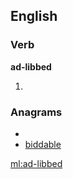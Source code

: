 ==English==

===Verb===
'''ad-libbed'''

# {{past of|[[ad-lib]]}}

===Anagrams===
* {{alphagram|abbddeil}}
* [[biddable#English|biddable]]


[[ml:ad-libbed]]